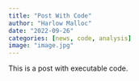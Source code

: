 ```yaml
---
title: "Post With Code"
author: "Harlow Malloc"
date: "2022-09-26"
categories: [news, code, analysis]
image: "image.jpg"
---
```


This is a post with executable code.
